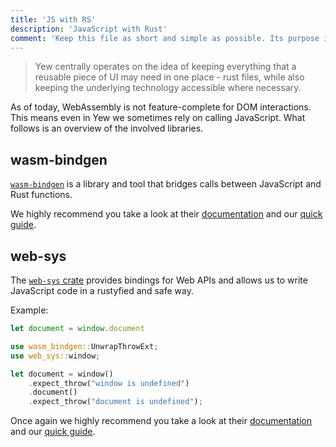 ```yaml
---
title: 'JS with RS'
description: 'JavaScript with Rust'
comment: 'Keep this file as short and simple as possible. Its purpose is to ease the reader into components in Yew instead of providing proper API docs'
---
```



> Yew centrally operates on the idea of keeping everything that a reusable piece of
> UI may need in one place - rust files, while also keeping the underlying technology
> accessible where necessary.

As of today, WebAssembly is not feature-complete for DOM interactions. This means even in Yew we
sometimes rely on calling JavaScript. What follows is an overview of the involved libraries.

## wasm-bindgen

[`wasm-bindgen`](https://github.com/rustwasm/wasm-bindgen) is a library and tool that bridges calls between JavaScript and Rust functions.

We highly recommend you take a look at their [documentation](https://rustwasm.github.io/docs/wasm-bindgen/) and our [quick guide](./wasm-bindgen.mdx).

## web-sys

The [`web-sys` crate](https://crates.io/crates/web-sys) provides bindings for Web APIs and allows us to write JavaScript code in a rustyfied and safe way.

Example:

<Tabs>
<TabItem value="JS" label="JS">

```js
let document = window.document
```

</TabItem>

<TabItem value="RS" label="RS">

```rust ,no_run
use wasm_bindgen::UnwrapThrowExt;
use web_sys::window;

let document = window()
    .expect_throw("window is undefined")
    .document()
    .expect_throw("document is undefined");
```

</TabItem>
</Tabs>

Once again we highly recommend you take a look at their [documentation](https://rustwasm.github.io/docs/wasm-bindgen/) and our [quick guide](./web-sys.mdx).
